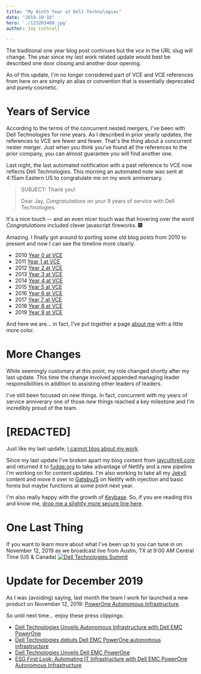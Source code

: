 ```yaml
---
title: "My Ninth Year at Dell Technologies"
date: "2019-10-18"
hero: './133203409.jpg'
author: Jay Cuthrell

---
```


The traditional one year blog post continues but the _vce_ in the URL slug will change. The year since my last work related update would best be described one door closing and another door opening. 

As of this update, I'm no longer considered part of VCE and VCE references from here on are simply an alias or convention that is essentially deprecated and purely cosmetic. 

Years of Service
================

According to the terms of the concurrent nested mergers, I've been with Dell Technologies for nine years. As I described in prior yearly updates, the references to VCE are fewer and fewer. That's the thing about a concurrent nester merger. Just when you think you've found all the references to the prior company, you can almost guarantee you will find another one.

Last night, the last automated notification with a past reference to VCE now reflects Dell Technologies. This morning an automated note was sent at 4:15am Eastern US to congratulate me on my work anniversary.

> SUBJECT: Thank you!
> 
> Dear Jay, *Congratulations* on your 9 years of service with Dell Technologies.

It's a nice touch -- and an even nicer touch was that hovering over the word *Congratulations* included clever javascript fireworks. :fireworks:

Amazing. I finally got around to porting some old blog posts from 2010 to present and now I can see the timeline more clearly.

- 2010 [Year 0 at VCE](/private-clouds-ahead)
- 2011 [Year 1 at VCE](/my-first-year-at-vce)
- 2012 [Year 2 at VCE](/my-second-year-at-vce)
- 2013 [Year 3 at VCE](/my-third-year-at-vce)
- 2014 [Year 4 at VCE](/my-fourth-year-at-vce)
- 2015 [Year 5 at VCE](/my-fifth-year-at-vce)
- 2016 [Year 6 at VCE](/my-sixth-year-at-vce)
- 2017 [Year 7 at VCE](/my-seventh-year-at-vce)
- 2018 [Year 8 at VCE](/my-eighth-year-at-vce)
- 2019 [Year 9 at VCE](/my-ninth-year-at-vce) 

And here we are... in fact, I've put together a page [about me](https://jaycuthrell.com/about/) with a little more color.

More Changes
============

While seemingly customary at this point, my role changed shortly after my last update. This time the change involved appended managing leader responsibilities in addition to assisting other leaders of leaders.

I've still been focused on _new_ things. In fact, concurrent with my years of service anniverary one of those _new_ things reached a key milestone and I'm incredibly proud of the team.

[REDACTED]
==========

Just like my last update, [I cannot blog about my work](https://jaycuthrell.com/disclosure).

Since my last update I've broken apart my blog content from [jaycuthrell.com](https://jaycuthrell.com) and returned it to [fudge.org](https://fudge.org) to take advantage of Netlify and a new pipeline I'm working on for content updates. I'm also working to take all my [Jekyll](https://jekyll.org) content and move it over to [GatsbyJS](https://gatsbyjs.org) on Netlify with injection and basic forms but maybe functions at some point next year.

I'm also really happy with the growth of [Keybase](https://keybase.io/jaycuthrell). So, if you are reading this and know me, [drop me a slightly more secure line here](https://jaycuthrell.com/contact/).

One Last Thing
==============

If you want to learn more about what I've been up to you can tune in on November 12, 2019 as we broadcast live from Austin, TX at 9:00 AM Central Time (US & Canada) [![Dell Technologies Summit](DTS_Hero_LI.jpg "Dell Technologies Summit")](https://www.delltechnologies.com/en-us/events/dell-technologies-summit/index.htm "Watch the Dell Technologies Summit")

Update for December 2019
========================

As I was (avoiding) saying, last month the team I work for launched a new product on November 12, 2019: [PowerOne Autonomous Infrastructure](https://www.dellemc.com/en-us/converged-infrastructure/powerone.htm).

So until next time... enjoy these press clippings:

- [Dell Technologies Unveils Autonomous Infrastructure with Dell EMC PowerOne](https://corporate.delltechnologies.com/en-us/newsroom/announcements/detailpage.press-releases~usa~2019~11~20191112-dell-technologies-unveils-autonomous-infrastructure-with-dell-emc-powerone.htm#/filter-on/Country:en-us)
- [Dell Technologies debuts Dell EMC PowerOne autonomous infrastructure](https://www.zdnet.com/article/dell-technologies-debuts-powerone-autonomous-infrastructure/)
- [Dell Technologies Unveils Dell EMC PowerOne](https://www.storagereview.com/news/dell-technologies-unveils-dell-emc-powerone)
- [ESG First Look: Automating IT Infrastructure with Dell EMC PowerOne Autonomous Infrastructure](https://www.esg-global.com/validation/automating-it-Infrastructure-with-dell-emc-powerone-autonomous-infrastructure)

